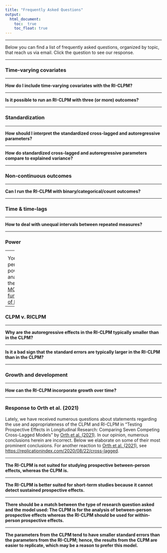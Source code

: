 ```yaml
---
title: "Frequently Asked Questions"
output: 
  html_document:
    toc:  true
    toc_float: true
---
```


<script>
function showHide(element) {
    var x = document.getElementById(element);
    if (x.style.display === "none") {
        x.style.display = "block";
    } else {
        x.style.display = "none";
    }
}
</script>

---

Below you can find a list of frequently asked questions, organized by topic, that reach us via email. Click the question to see our response.

---

### Time-varying covariates

---

<div onclick="showHide('faq1')" style="cursor: pointer; font-weight:bold">How do I include time-varying covariates with the RI-CLPM?</div>

<div id="faq1" style="display:none">
Time-varying covariates (TVC; $Z$) can be included like “regular” X and Y outcomes in the RI-CLPM; hence, rather than a bivariate RI-CLPM you would specify a tri- or more-variate RI-CLPM. As such, you decompose the TVCs in within-components (e.g. $wz1$, $wz2$, etc.) and a between-component (the random intercept; e.g. $RI_{z}$) and model these components separately. However, if you want to control for many TVC's, this can quickly become an unwieldly model, so researchers should think carefully about which TVC's they want to control for. </div>

---

<div onclick="showHide('faq3')" style="cursor: pointer; font-weight:bold">Is it possible to run an RI-CLPM with three (or more) outcomes?</div>
 
<div id="faq3" style="display:none">
Yes, it is statistically possible to run a “trivariate” RI-CLPM and empirical researchers have done so, see for example [Burns, Crisp, and [Van Lissa et al. (2019)](https://doi.org/10.1037/dev0000612). We don’t provide model code here for this mode, but extension to a trivariate RI-CLPM should be relatively straight forwards. That is, all variables should be decomponsed into between- (random intercepts) and within-components, and relevant lagged effects, as well as (residual) variances and covariances, should be included in the model.</div>

---

### Standardization

---

<div onclick="showHide('faq4')" style="cursor: pointer; font-weight:bold">How should I interpret the standardized cross-lagged and autoregressive parameters?</div>
 
<div id="faq4" style="display:none">
In the RI-CLPM, the standardized effects are reflective/representative of how much within-person variance in $y_{t}$ is *uniquely* explained (i.e., not also explained by other predictors) by the predictor $x_{t-1}$. Please note that this does not imply that one can make a one-on-one comparison with the percentage of explained variance. However, the standardized effects can be used to compare which effect is relatively stronger [(Schuurman, Ferrer, Boer-Sonnenschein, & Hamaker, 2016)](https://doi.org/10.1037/met0000062). </div>

---

<div onclick="showHide('faq5')" style="cursor: pointer; font-weight:bold">How do standardized cross-lagged and autoregressive parameters compare to explained variance?</div>
 
<div id="faq5" style="display:none">
The standardized lagged parameters are not equal to the (squared) semipartial correlation. Only under special circumstances, a standardized regression coefficient is equal to the pairwise correlation between the outcome and predictor, and the square of the standardized regression coefficient would then be the explained variance ($R^{2}$). This only applies in the case of (a) a simple regression, where there is only one predictor in the model, or (b) a multiple regression where the predictors are independent of each other. In the RI-CLPM, however, the multiple predictors are not independent of each other, and therefore the standardized regression coefficients are not equal to the pairwise correlation, (semi)partial correlation, or the unique explained variance. 

However, the standardized coefficient is closely related to the semipartial correlation, as demonstrated in footnote 3 of [Schuurman, Ferrer, Boer-Sonnenschein, and Hamaker (2016)](https://doi.org/10.1037/met0000062). The standardized coefficient is expressed in terms of pairwise correlations in the first equation there, and the semipartial correlation expressed in terms of pairwise correlations in the second equation. They are very similar, but there is a subtle difference in the denominator.
 
So, the semipartial correlation and standardized coefficient are not equal, but we can see that if the semipartical correlation for one predictor is larger than for another predictor, this will also be the case for the standardized coefficients of these predictors. The square of the semi-partial correlation is the *unique* explained variance, so we also know that the predictor with the largest standardized coefficient, will also have the largest *unique* explained variance. 

*Answer by [Dr. Noémi Schuurman](https://www.uu.nl/staff/NKSchuurman).*</div>

---

### Non-continuous outcomes

---

<div onclick="showHide('faq2')" style="cursor: pointer; font-weight:bold">Can I run the RI-CLPM with binary/categorical/count outcomes? </div>
 
<div id="faq2" style="display:none">
With the launch of Mplus version 8.7, it is possible to estimate the RI-CLPM for binary and ordinal variables as well ([Asparouhov and Muthén, 2021](http://statmodel.com/download/Asparouhov_Muthen_2021a.pdf)). Compared to the RI-CLPM for continuous variables, there are two important differences: 
- Bayesian estimation is needed, and can be used by specifying `ESTIMATOR = BAYES;` in the `ANALYSIS` command.
- The variances and residual variances of the within-components are fixed to 1, as is standard when using the probit-model in Mplus for categorical data analysis. These can be freely estimated in principle, but generally require larger sample sizes, and are prone to empirical non-identification. Several strategies for (partly) freeing up these variances are discussed in [Asparouhov and Muthén (2021)](http://statmodel.com/download/Asparouhov_Muthen_2021a.pdf). 

The interested reader is referred to [Asparouhov and Muthén (2021)](http://statmodel.com/download/Asparouhov_Muthen_2021a.pdf) for more details.</div>

---

### Time & time-lags

---

<div onclick="showHide('faq6')" style="cursor: pointer; font-weight:bold">How to deal with unequal intervals between repeated measures?</div>

<div id="faq6" style="display:none">
The lagged regression coefficients depend on the time lag between repeated measures (in a non-linear way). If the lags between subsequent occasions vary, qualitatively different autoregressive and cross-lagged effects between each pair of adjacent measurements are estimated. The advice is to **not** constrain these parameters over time in this case, as this would lead to an uninterpretable blend of different lagged relationships. Neither should the residual variances and covariances (of the within-components) be constrained to be invariant over time, as these also depend on the interval between measurements. </div>

--- 

### Power

---
<div onclick="showHide('faq8')" style="cursor: pointer; font-weight:bold">How do I perform a power analysis for the RI-CLPM?</div>

<div id="faq8" style="display:none">We have developed an alpha version of the `powRICLPM`-package for performing power analyses for the RI-CLPM in R. It is not available for download yet because we are currently still testing it. If, however, you would like to perform a power analysis for the RI-CLPM, please contact [Jeroen Mulder](mailto:j.d.mulder@uu.nl). We might then be able to kill 2 birds with 1 stone: You get a power analysis, and we get an empirical test case. 

You can also perform a power analysis using the [MONTECARLO functionality of Mplus](https://www.statmodel.com/download/usersguide/Chapter12.pdf).</div>

---

### CLPM v. RICLPM

---

<div onclick="showHide('faq9')" style="cursor: pointer; font-weight:bold">Why are the autoregressive effects in the RI-CLPM typically smaller than in the CLPM?</div>

<div id="faq9" style="display:none">The autoregressive effects in the CLPM and the RI-CLPM capture two distinct phenomena. In the traditional CLPM, the autoregressive effects capture both within- and between-unit effects, and it can be interpreted as rank-order stability. In the RI-CLPM, the stable, between-person variance is separated from the within-person variance such that the autoregressive effects only capture within-person carry-over. In other words, in the RI-CLPM the autoregressive effects are typically smaller because the stable, trait-like stability is not captured anymore by the autoregressive effects (as in the CLPM), but by the random intercepts.</div>

---

<div onclick="showHide('faq10')" style="cursor: pointer; font-weight:bold">Is it a bad sign that the standard errors are typically larger in the RI-CLPM than in the CLPM?</div>

<div id="faq10" style="display:none">No, this is to be expected because the RI-CLPM is a more complex model than the CLPM. Therefore, the point estimates are less certain, but this does not imply that the estimates are biased and the model does not give us any insight in the underlying mechanism under study. In contrast, the RI-CLPM is likely less biased than results from the CLPM because the RI-CLM accounts for stable, unobserved factors that create lasting between-person differences, which can create spurious empirical relationships between the constructs under investigation when not properly accounted for.</div>

---

### Growth and development

---

<div onclick="showHide('faq15')" style="cursor: pointer; font-weight:bold">How can the RI-CLPM incorporate growth over time?</div>

<div id="faq15" style="display:none">The RI-CLPM estimates grand means at each time point. If these are constrained to be time-invariant, this would imply that on average there is no change. However, if these constraints cannot be imposed on the model, this means that on average there is some kind of change (e.g., growth, decline, U-shape, sudden jump between two waves, etc.). In this case, the model implies that **every person** is modeled to have the exact same underlying trend over time, but at a constant deviation from the average trend (as captured by the random intercept factor). Hence, instead of talking about constant means over time, one would have to talk about constant deviations from an average trend.

In the latent growth curve model (LGCM) and its extension, the latent curve model with structured residuals (LCM-SR), it is assumed that individual have the same kind of trend (e.g., a linear or quadratic trend), but there can be individual differences in the parameters of this trend; as a result, the differences between individuals change over time (i.e., they may increase or decrease). When the variance of the slope components (i.e., the slope factor of both $X$ and $Y$ in the bivariate case) is fixed to zero, the LGCM and LCS-SR become special cases of the RI-CLPM; if the grand means in the RI-CLPM are fixed to be invariant over time, then this is a special case of the LCM-SR [(Usami, Kou, & Hamaker, 2019)](https://psycnet.apa.org/fulltext/2019-21491-001.html).</div>

---

### Response to Orth et al. (2021)

Lately, we have received numerous questions about statements regarding the use and appropriateness of the CLPM and RI-CLPM in "Testing Prospective Effects in Longitudinal Research: Comparing Seven Competing Cross-Lagged Models" by [Orth et al. (2021)](http://dx.doi.org/10.1037/pspp0000358). In our opinion, numerous conclusions herein are incorrect. Below we elaborate on some of their most prominent conclusions. For another reaction to [Orth et al. (2021)](http://dx.doi.org/10.1037/pspp0000358), see [https://replicationindex.com/2020/08/22/cross-lagged](https://replicationindex.com/2020/08/22/cross-lagged/).

---

<div onclick="showHide('faq11')" style="cursor: pointer; font-weight:bold">The RI-CLPM is not suited for studying prospective between-person effects, whereas the CLPM is.</div>

<div id="faq11" style="display:none">
On page 1026, Orth et al. (2020) state that the RI-CLPM does not allow for the testing of prospective between-person effects because "(...) *the random intercept factors provide information only about correlational associations between the constructs* (...)*, but not about time-lagged (i.e, longitudinal) and directional between-person effects.*" It is true that the RI-CLPM separates stable, between-person differences from temporal, within-person fluctuations. Only the latter allow one to look at prospective effects over time, while the stable between-person differences have no particular time-order.

The reasoning that Orth et al. seem to follow is this: If one is interested in trait-changes, we should not separate the stable trait components from the temporary fluctuations, as the first does not allow for the study of prospective effects and are not of interest because they are entirely stable, while the latter only contain state-like fluctuations that are less interesting to researchers who want to study in trait-changes. Orth et al. seem to consider both components separately not to be of interest, but nevertheless argue that a blend of both components is of key interest. We disagree with this reasoning.

Researchers who want to use prospective effects to study certain psychological processes, should make sure that their measurements are obtained at the time scale at which they believe the process of interest operates. If the trait-changes of interest are assumed to take place from one year to the next, then measuring yearly over several years should capture the fluctuations of interest within persons over the time span covered by the study. If trait-changes are assumed to take place at a less fine time scale, such as from decade to decade, this implies researchers should obtain data measured once per decade, for several decades. 

Even if the stable, between-person differences are not of interest, these nevertheless need to be separated from the within-person fluctuations. The stable mean differences between persons are often referred to as trait differences, but may also be conceptualized as resulting from stable confounders, such as stable genetic and environmental factors that affect our measurements.   

In sum, the focus should be on how the constructs are measured, specifically at what time scale they are measured. By definition, the random intercepts in the RI-CLPM capture variance that is stable over the duration of the study, which is why—from a data analytical perspective—these are referred to as traits. What remains is variance within persons over time, which is why—again from a data analytical perspective—this is referred to as state-like. These trait-like between-person differences and state-like, within-person fluctuations need not coincide perfectly with the trait-state distinction made by substantive researchers. Nevertheless, it is essential to separate these two sources, regardless of what they are called.</div>

---

<div onclick="showHide('faq12')" style="cursor: pointer; font-weight:bold">The RI-CLPM is better suited for short-term studies because it cannot detect sustained prospective effects.</div>

<div id="faq12" style="display:none">The characterization of the lagged effects as short- or long-term depends on the time scale at which the measurements are made. When using annual data, lagged effects capture the fluctuation from year to year; when dealing with data that were obtained every decade, the within-person fluctuations will concern the changes from decade to decade. It is all relative to how the data were measured, and even when we are focusing on trait changes by measuring people once every 10 years, for say 40 years, there will still be stable between-person differences between individuals that need to be controlled for.

Hence, the need to decompose the observations into a stable between-person component and temporal within-person components is independent of the time scale at which measurements were obtained.</div> 

---

<div onclick="showHide('faq13')" style="cursor: pointer; font-weight:bold">There should be a match between the type of research question asked and the model used: The CLPM is for the analysis of between-person prospective effects whereas the RI-CLPM should be used for within-person prospective effects.</div>

<div id="faq13" style="display:none">We agree with the authors in so far that there should be a match between the research question and the statistical model used. However, the critical distinction here is not whether one is interested in within-person or between-person prospective effects (as argued above, the RI-CLPM can capture trait-changes depending on the time scale at which measurements are gathered). Rather, we should distinguish between descriptive, predictive, and causal research questions (cf., [Hamaker, Mulder, and Van IJzendoorn, 2020](https://doi.org/10.1016/j.dcn.2020.100867)). The CLPM is suitable for predictive research questions: e.g., "Who is at risk for heightened $X$?" and "Who should get an intervention to reduce $Y$?". However, for answering causal research questions, other models should be used, because the CLPM does not control for stable, between-person difference. This is problematic as failing to properly account for such confounding effects can lead to finding spurious lagged effects, a failure to find true relationships, or more generally, biased estimates ([Hamaker, Kuiper, & Grasman, 2015](https://doi.org/10.1037/a0038889)).</div>

---

<div onclick="showHide('faq14')" style="cursor: pointer; font-weight:bold">The parameters from the CLPM tend to have smaller standard errors than the parameters from the RI-CLPM; hence, the results from the CLPM are easier to replicate, which may be a reason to prefer this model.</div>

<div id="faq14" style="display:none">
On page 1028, Orth et al. state that "For the CLPM, the structural coefficients were much more consistent compared to the RI-CLPM, both across and within samples, which is important with regard to replicability of research findings (Asendorf et al., 2013). Even if theoretical consideration have priority over replicability in model selection, replicability of estimates is---other things being equal---an important criterion of the quality of statistical models."

When the goal is prediction, this may indeed be an important consideration. However, when the goal is to gain insight in the underlying mechanism, we should not prefer a model simply based on its ability to replicate results: Replicating biased results is only giving us false confidence in erroneous conclusions. 

Instead, we should consider which model seems more reasonable (e.g., do we believe there may be unobserved, stable confounding that plays a role in our measurements?), and which model provides a better description of the data (e.g., comparing competing models through the use of the chi-square difference test, or information criteria).

The larger standard errors associated with the RI-CLPM imply that if we want to have the higher precision and/or increase replicability, we need to obtain data from larger samples and/or at more waves.</div> 
